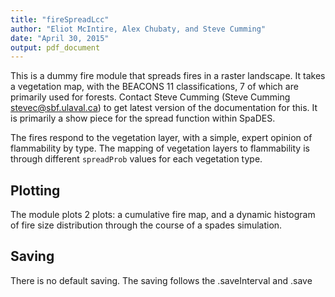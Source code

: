 ---
title: "fireSpreadLcc"
author: "Eliot McIntire, Alex Chubaty, and Steve Cumming"
date: "April 30, 2015"
output: pdf_document
---

This is a dummy fire module that spreads fires in a raster landscape. It takes a vegetation map, with the BEACONS 11 classifications, 7 of which are primarily used for forests. Contact Steve Cumming (Steve Cumming <stevec@sbf.ulaval.ca>) to get latest version of the documentation for this. It is primarily a show piece for the spread function within SpaDES.

The fires respond to the vegetation layer, with a simple, expert opinion of flammability by type. The mapping of vegetation layers to flammability is through different `spreadProb` values for each vegetation type.

## Plotting

The module plots 2 plots: a cumulative fire map, and a dynamic histogram of fire size distribution through the course of a spades simulation.

## Saving

There is no default saving. The saving follows the .saveInterval and .save
